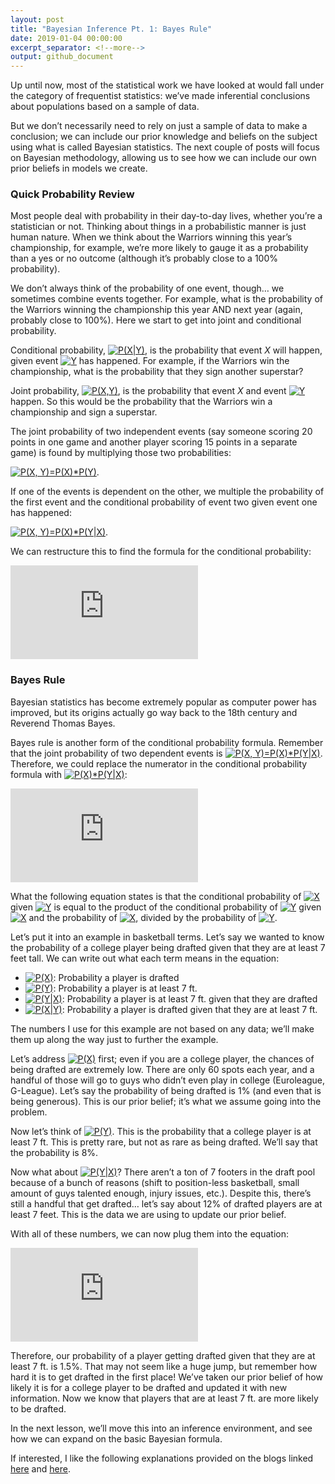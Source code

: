 ```yaml
---
layout: post
title: "Bayesian Inference Pt. 1: Bayes Rule"
date: 2019-01-04 00:00:00
excerpt_separator: <!--more-->
output: github_document
---
```


Up until now, most of the statistical work we have looked at would fall under the category of frequentist statistics: we've made inferential conclusions about populations based on a sample of data.

But we don't necessarily need to rely on just a sample of data to make a conclusion; we can include our prior knowledge and beliefs on the subject using what is called Bayesian statistics. The next couple of posts will focus on Bayesian methodology, allowing us to see how we can include our own prior beliefs in models we create. 

<!--more-->

### Quick Probability Review ###

Most people deal with probability in their day-to-day lives, whether you're a statistician or not. Thinking about things in a probabilistic manner is just human nature. When we think about the Warriors winning this year's championship, for example, we're more likely to gauge it as a probability than a yes or no outcome (although it's probably close to a 100% probability).

We don't always think of the probability of one event, though... we sometimes combine events together. For example, what is the probability of the Warriors winning the championship this year AND next year (again, probably close to 100%). Here we start to get into joint and conditional probability.

Conditional probability, <a href="https://www.codecogs.com/eqnedit.php?latex=P(X|Y)" target="_blank"><img src="https://latex.codecogs.com/gif.latex?P(X|Y)" title="P(X|Y)" /></a>, is the probability that event *X* will happen, given event <a href="https://www.codecogs.com/eqnedit.php?latex=Y" target="_blank"><img src="https://latex.codecogs.com/gif.latex?Y" title="Y" /></a> has happened. For example, if the Warriors win the championship, what is the probability that they sign another superstar?

Joint probability, <a href="https://www.codecogs.com/eqnedit.php?latex=P(X,Y)" target="_blank"><img src="https://latex.codecogs.com/gif.latex?P(X,Y)" title="P(X,Y)" /></a>, is the probability that event *X* and event <a href="https://www.codecogs.com/eqnedit.php?latex=Y" target="_blank"><img src="https://latex.codecogs.com/gif.latex?Y" title="Y" /></a> happen. So this would be the probability that the Warriors win a championship and sign a superstar.

The joint probability of two independent events (say someone scoring 20 points in one game and another player scoring 15 points in a separate game) is found by multiplying those two probabilities:

<a href="https://www.codecogs.com/eqnedit.php?latex=P(X,&space;Y)=P(X)*P(Y)" target="_blank"><img src="https://latex.codecogs.com/gif.latex?P(X,&space;Y)=P(X)*P(Y)" title="P(X, Y)=P(X)*P(Y)" /></a>.

If one of the events is dependent on the other, we multiple the probability of the first event and the conditional probability of event two given event one has happened:

<a href="https://www.codecogs.com/eqnedit.php?latex=P(X,&space;Y)=P(X)*P(Y|X)" target="_blank"><img src="https://latex.codecogs.com/gif.latex?P(X,&space;Y)=P(X)* P(Y|X)" title="P(X, Y)=P(X)*P(Y|X)" /></a>.

We can restructure this to find the formula for the conditional probability:

![](https://latex.codecogs.com/gif.latex?P%28Y%7CX%29%3D%5Cfrac%7BP%28X%2CY%29%7D%7BP%28X%29%7D)

### Bayes Rule ###

Bayesian statistics has become extremely popular as computer power has improved, but its origins actually go way back to the 18th century and Reverend Thomas Bayes.

Bayes rule is another form of the conditional probability formula. Remember that the joint probability of two dependent events is <a href="https://www.codecogs.com/eqnedit.php?latex=P(X,&space;Y)=P(X)*P(Y|X)" target="_blank"><img src="https://latex.codecogs.com/gif.latex?P(X,&space;Y)=P(X)*P(Y|X)" title="P(X, Y)=P(X)*P(Y|X)" /></a>. Therefore, we could replace the numerator in the conditional probability formula with <a href="https://www.codecogs.com/eqnedit.php?latex=P(X)*P(Y|X)" target="_blank"><img src="https://latex.codecogs.com/gif.latex?P(X)*P(Y|X)" title="P(X)*P(Y|X)" /></a>:

![](https://latex.codecogs.com/gif.latex?P%28X%20%7C%20Y%29%3D%5Cfrac%7BP%28Y%7CX%29P%28X%29%7D%7BP%28Y%29%7D)

What the following equation states is that the conditional probability
of <a href="https://www.codecogs.com/eqnedit.php?latex=X" target="_blank"><img src="https://latex.codecogs.com/gif.latex?X" title="X" /></a> given <a href="https://www.codecogs.com/eqnedit.php?latex=Y" target="_blank"><img src="https://latex.codecogs.com/gif.latex?Y" title="Y" /></a> is equal to the product of the conditional probability
of <a href="https://www.codecogs.com/eqnedit.php?latex=Y" target="_blank"><img src="https://latex.codecogs.com/gif.latex?Y" title="Y" /></a> given <a href="https://www.codecogs.com/eqnedit.php?latex=X" target="_blank"><img src="https://latex.codecogs.com/gif.latex?X" title="X" /></a> and the probability of <a href="https://www.codecogs.com/eqnedit.php?latex=X" target="_blank"><img src="https://latex.codecogs.com/gif.latex?X" title="X" /></a>, divided by the probability
of <a href="https://www.codecogs.com/eqnedit.php?latex=Y" target="_blank"><img src="https://latex.codecogs.com/gif.latex?Y" title="Y" /></a>.

Let's put it into an example in basketball terms. Let's say we wanted to
know the probability of a college player being drafted given that they
are at least 7 feet tall. We can write out what each term means in the
equation:

-   <a href="https://www.codecogs.com/eqnedit.php?latex=P(X)" target="_blank"><img src="https://latex.codecogs.com/gif.latex?P(X)" title="P(X)" /></a>: Probability a player is drafted
-   <a href="https://www.codecogs.com/eqnedit.php?latex=P(Y)" target="_blank"><img src="https://latex.codecogs.com/gif.latex?P(Y)" title="P(Y)" /></a>: Probability a player is at least 7 ft.
-   <a href="https://www.codecogs.com/eqnedit.php?latex=P(Y|X)" target="_blank"><img src="https://latex.codecogs.com/gif.latex?P(Y|X)" title="P(Y|X)" /></a>: Probability a player is at least 7 ft. given that they
    are drafted
-   <a href="https://www.codecogs.com/eqnedit.php?latex=P(X|Y)" target="_blank"><img src="https://latex.codecogs.com/gif.latex?P(X|Y)" title="P(X|Y)" /></a>: Probability a player is drafted given that they are at
    least 7 ft.

The numbers I use for this example are not based on any data; we'll make them up along the way just to further the example.

Let's address <a href="https://www.codecogs.com/eqnedit.php?latex=P(X)" target="_blank"><img src="https://latex.codecogs.com/gif.latex?P(X)" title="P(X)" /></a> first; even if you are a college player, the
chances of being drafted are extremely low. There are only 60 spots each
year, and a handful of those will go to guys who didn't even play in
college (Euroleague, G-League). Let's say the probability of being
drafted is 1% (and even that is being generous). This is our prior
belief; it's what we assume going into the problem.

Now let's think of <a href="https://www.codecogs.com/eqnedit.php?latex=P(Y)" target="_blank"><img src="https://latex.codecogs.com/gif.latex?P(Y)" title="P(Y)" /></a>. This is the probability that a college
player is at least 7 ft. This is pretty rare, but not as rare as being
drafted. We'll say that the probability is 8%.

Now what about <a href="https://www.codecogs.com/eqnedit.php?latex=P(Y|X)" target="_blank"><img src="https://latex.codecogs.com/gif.latex?P(Y|X)" title="P(Y|X)" /></a>? There aren't a ton of 7 footers in the
draft pool because of a bunch of reasons (shift to position-less
basketball, small amount of guys talented enough, injury issues, etc.).
Despite this, there's still a handful that get drafted... let's say
about 12% of drafted players are at least 7 feet. This is the data we
are using to update our prior belief.

With all of these numbers, we can now plug them into the equation:

![](https://latex.codecogs.com/gif.latex?P%28X%20%7C%20Y%29%20%3D%20%5Cfrac%7B.12%20*%20.01%7D%7B.08%7D)

Therefore, our probability of a player getting drafted given that they
are at least 7 ft. is 1.5%. That may not seem like a
huge jump, but remember how hard it is to get drafted in the first
place! We've taken our prior belief of how likely it is for a college
player to be drafted and updated it with new information. Now we know
that players that are at least 7 ft. are more likely to be drafted.

In the next lesson, we'll move this into an inference environment, and
see how we can expand on the basic Bayesian formula.

If interested, I like the following explanations provided on the blogs
linked [here](https://sites.nicholas.duke.edu/statsreview/jmc/) and
[here](http://tinyheero.github.io/2016/04/21/bayes-rule.html).

